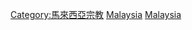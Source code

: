 {{Commonscat|Christianity in Malaysia}}

[[Category:馬來西亞宗教|Category:馬來西亞宗教]]
[[Category:东南亚基督教|Malaysia]]
[[Category:亚洲各国基督教|Malaysia]]